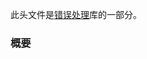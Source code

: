{{cpp/header/title|cassert}}
{{cpp/header/navbar}}
{{cpp/header/c}}

此头文件是[[cpp/error|错误处理]]库的一部分。
{{dsc begin}}
{{dsc h1 | 宏}}
{{dsc inc | cpp/error/dsc assert}}
{{dsc end}}

===概要===
{{source|
#define assert(E) /* 见描述 */
}}

{{langlinks|en|es|ja|ru}}